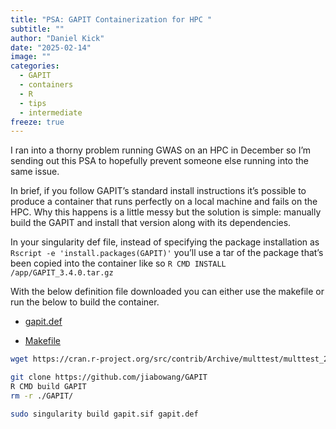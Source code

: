 ```yaml
---
title: "PSA: GAPIT Containerization for HPC "
subtitle: ""
author: "Daniel Kick"
date: "2025-02-14"
image: ""
categories: 
  - GAPIT
  - containers
  - R
  - tips
  - intermediate
freeze: true
---
```



I ran into a thorny problem running GWAS on an HPC in December so I’m sending out this PSA to hopefully prevent someone else running into the same issue. 

In brief, if you follow GAPIT’s standard install instructions it’s possible to produce a container that runs perfectly on a local machine and fails on the HPC. Why this happens is a little messy but the solution is simple: manually build the GAPIT and install that version along with its dependencies. 


In your singularity def file, instead of specifying the package installation as `Rscript -e 'install.packages(GAPIT)'` you'll use a tar of the package that's been copied into the container like so `R CMD INSTALL /app/GAPIT_3.4.0.tar.gz`


With the below definition file downloaded you can either use the makefile or run the below to build the container.

- [gapit.def](./gapit.def)

- [Makefile](Makefile)


```bash
wget https://cran.r-project.org/src/contrib/Archive/multtest/multtest_2.8.0.tar.gz

git clone https://github.com/jiabowang/GAPIT
R CMD build GAPIT
rm -r ./GAPIT/

sudo singularity build gapit.sif gapit.def

```